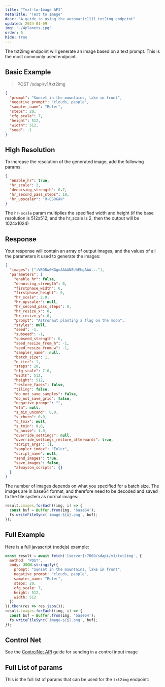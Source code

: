 ```yaml
---
title: "Text-to-Image API"
metaTitle: "Text to Image"
desc: "A guide to using the automatic1111 txt2img endpoint"
updated: 2024-01-09
img: './4planets.jpg'
order: 5
hide: true
---
```






The txt2img endpoint will generate an image based on a text prompt. This is the most commonly used endpoint.


## Basic Example

> POST /sdapi/v1/txt2img

```json
{
  "prompt": "Sunset in the mountains, lake in front",
  "negative_prompt": "clouds, people",
  "sampler_name": "Euler",
  "steps": 20,
  "cfg_scale": 7,
  "height": 512,
  "width": 512,
  "seed": -1
}
```

## High Resolution
To increase the resolution of the generated image, add the following params:

```json
{
  "enable_hr": true,
  "hr_scale": 2,
  "denoising_strength": 0.7,
  "hr_second_pass_steps": 10,
  "hr_upscaler": "R-ESRGAN"
}
```

The `hr-scale` param multiplies the specified width and height (if the base resolution is 512x512, and the hr_scale is 2, then the output will be 1024x1024)

## Response

Your response will contain an array of output images, and the values of all the parameters it used to generate the images:

```json
{
  "images": ["iVBORw0KGgoAAAANSUhEUgAAA..."],
  "parameters": {
    "enable_hr": false,
    "denoising_strength": 0,
    "firstphase_width": 0,
    "firstphase_height": 0,
    "hr_scale": 2.0,
    "hr_upscaler": null,
    "hr_second_pass_steps": 0,
    "hr_resize_x": 0,
    "hr_resize_y": 0,
    "prompt": "Astronaut planting a flag on the moon",
    "styles": null,
    "seed": -1,
    "subseed": -1,
    "subseed_strength": 0,
    "seed_resize_from_h": -1,
    "seed_resize_from_w": -1,
    "sampler_name": null,
    "batch_size": 1,
    "n_iter": 1,
    "steps": 20,
    "cfg_scale": 7.0,
    "width": 512,
    "height": 512,
    "restore_faces": false,
    "tiling": false,
    "do_not_save_samples": false,
    "do_not_save_grid": false,
    "negative_prompt": "",
    "eta": null,
    "s_min_uncond": 0.0,
    "s_churn": 0.0,
    "s_tmax": null,
    "s_tmin": 0.0,
    "s_noise": 1.0,
    "override_settings": null,
    "override_settings_restore_afterwards": true,
    "script_args": [],
    "sampler_index": "Euler",
    "script_name": null,
    "send_images": true,
    "save_images": false,
    "alwayson_scripts": {}
  }
}
```

The number of images depends on what you specified for a batch size. The images are in base64 format, and therefore need to be decoded and saved to the file system as normal images:

```js
result.images.forEach((img, i) => {
  const buf = Buffer.from(img, 'base64');
  fs.writeFileSync(`image-${i}.png`, buf);
});

```

## Full Example

Here is a full javascript (nodejs) example:

```js
const result = await fetch('[server]:7860/sdapi/v1/txt2img', {
  method: 'POST',
  body: JSON.stringify({
    prompt: "Sunset in the mountains, lake in front",
    negative_prompt: "clouds, people",
    sampler_name: "Euler",
    steps: 20,
    cfg_scale: 7,
    height: 512,
    width: 512
  })
}).then(res => res.json());
result.images.forEach((img, i) => {
  const buf = Buffer.from(img, 'base64');
  fs.writeFileSync(`image-${i}.png`, buf);
});
```


## Control Net

See the [ControlNet API](controlnet-api) guide for sending in a control input image

## Full List of params

This is the full list of params that can be used for the `txt2img` endpoint:

<ParamTable type="txt2img"/>
